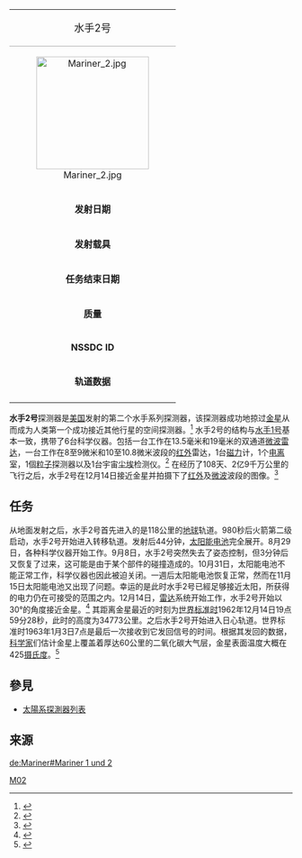 {| border=1 align=right cellpadding=4 cellspacing=0 width=250 style="margin: 0 0 1em 1em; background: #f9f9f9; border: 1px #aaa solid; border-collapse: collapse; font-size: 95%;"
| align="center" style="background:#efefef;" colspan="2" style="border-bottom:1px #aaa solid;" | <font size="+1">水手2号
|-
| align=center colspan=2 |[[File:Mariner_2.jpg|200px]]
|-
|'''发射日期''' || 1962年8月27日06:53:14 UT 
|-
|'''发射载具''' || [[擎天神-爱琴娜火箭|擎天神-爱琴娜火箭]]
|-
|'''任务结束日期''' || 1963年1月3日
|-
|'''质量''' || 202.8千克
|-
|'''NSSDC ID''' || 1962-041a
|-
|'''轨道数据''' || 
|-
|}
'''水手2号'''探测器是[[美国|美国]]发射的第二个水手系列探测器，该探测器成功地掠过[[金星|金星]]从而成为人类第一个成功接近其他行星的空间探测器。<ref>{{Cite web |url=http://www.jpl.nasa.gov/history/60s/Mariner_venus1962.htm |title=Mariner 2 |accessdate=2009-09-09 |archive-date=2009-01-09 |archive-url=https://web.archive.org/web/20090109041855/http://www.jpl.nasa.gov/history/60s/Mariner_venus1962.htm |dead-url=no }}</ref> 水手2号的结构与[[水手1号|水手1号]]基本一致，携带了6台科学仪器。包括一台工作在13.5毫米和19毫米的双通道[[微波|微波]][[雷达|雷达]]，一台工作在8至9微米和10至10.8微米波段的[[红外|红外]]雷达，1台[[磁力|磁力]]计，1个[[电离|电离]]室，1個[[粒子|粒子]]探测器以及1台宇宙[[尘埃|尘埃]]检测仪。<ref>{{cite paper
 | author = Jet Propulsion Laboratory (under contract for NASA)
 | title = Mariner-Venus 1962, Final Project Report
 | publisher = California Institute of Technology
 | date = July 1965
 | url = http://ntrs.nasa.gov/archive/nasa/casi.ntrs.nasa.gov/19660005413_1966005413.pdf
 | format = PDF
 | accessdate = 2008-01-27
 | archive-date = 2014-02-11
 | archive-url = https://web.archive.org/web/20140211144532/http://ntrs.nasa.gov/archive/nasa/casi.ntrs.nasa.gov/19660005413_1966005413.pdf
 | dead-url = no
 }}</ref> 在经历了108天、2亿9千万公里的飞行之后，水手2号在12月14日接近金星并拍摄下了[[红外|红外]]及[[微波|微波]]波段的图像。<ref>{{Cite web |url=http://www.solarviews.com/eng/marin2.htm |title=Mariner 2 |accessdate=2009-09-09 |archive-date=2009-06-26 |archive-url=https://web.archive.org/web/20090626065915/http://www.solarviews.com/eng/marin2.htm |dead-url=yes }}</ref>

==任务==
从地面发射之后，水手2号首先进入的是118公里的[[地球|地球]]轨道。980秒后火箭第二级启动，水手2号开始进入转移轨道。发射后44分钟，[[太阳能电池|太阳能电池]]完全展开。8月29日，各种科学仪器开始工作。9月8日，水手2号突然失去了姿态控制，但3分钟后又恢复了过来，这可能是由于某个部件的碰撞造成的。10月31日，太阳能电池不能正常工作，科学仪器也因此被迫关闭。一週后太阳能电池恢复正常，然而在11月15日太阳能电池又出现了问题。幸运的是此时水手2号已經足够接近太阳，所获得的电力仍在可接受的范围之内。12月14日，[[雷达|雷达]]系统开始工作，水手2号开始以30°的角度接近金星。<ref>{{Cite web |url=http://tech.sina.com.cn/d/2005-10-27/1355749921.shtml |title=图文：美国水手2号金星探测器 |accessdate=2009-09-09 |archive-date=2016-03-04 |archive-url=https://web.archive.org/web/20160304193832/http://tech.sina.com.cn/d/2005-10-27/1355749921.shtml |dead-url=no }}</ref> 其距离金星最近的时刻为[[世界标准时|世界标准时]]1962年12月14日19点59分28秒，此时的高度为34773公里。之后水手2号开始进入日心轨道。世界标准时1963年1月3日7点是最后一次接收到它发回信号的时间。根据其发回的数据，[[科学家|科学家]]们估计金星上覆盖着厚达60公里的二氧化碳大气层，金星表面温度大概在425[[摄氏度|摄氏度]]。<ref>{{Cite web |url=http://nssdc.gsfc.nasa.gov/nmc/spacecraftDisplay.do?id=1962-041A |title=Mariner  2 |accessdate=2009-09-09 |archive-date=2014-07-29 |archive-url=https://web.archive.org/web/20140729100933/http://nssdc.gsfc.nasa.gov/nmc/spacecraftDisplay.do?id=1962-041A |dead-url=no }}</ref>

==參見==
*[[太陽系探測器列表|太陽系探測器列表]]

==来源==
{{Reflist|2}}

{{金星任務}}

{{水手號計劃|nocat}}

[[Category:水手號計劃|M02]]

[[de:Mariner#Mariner_1_und_2|de:Mariner#Mariner 1 und 2]]